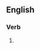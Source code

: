 ==English==

===Verb===
{{head|en|present participle}}

# {{present participle of|intercommunicate|lang=en|nocat=1}}
